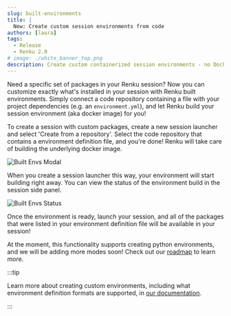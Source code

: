 ```yaml
---
slug: built-environments
title: |
  New: Create custom session environments from code
authors: [laura]
tags:
  - Release
  - Renku 2.0
# image: ./white_banner_top.png
description: Create custom containerized session environments - no Docker knowledge required!
---
```


Need a specific set of packages in your Renku session? Now you can customize exactly what's
installed in your session with Renku built environments. Simply connect a code repository containing
a file with your project dependencies (e.g. an `environment.yml`), and let Renku build your session
environment (aka docker image) for you!

<!-- truncate -->

To create a session with custom packages, create a new session launcher and select 'Create from a
repository'. Select the code repository that contains a environment definition file, and you're
done! Renku will take care of building the underlying docker image. 

![Built Envs Modal](./built-envs-modal.png)

When you create a session launcher this way, your environment will start building right away. You
can view the status of the environment build in the session side panel. 

![Built Envs Status](./built-envs-status.png)

Once the environment is ready, launch your session, and all of the packages that were listed in your
environment definition file will be available in your session!

At the moment, this functionality supports creating python environments, and we will be adding more
modes soon! Check out our
[roadmap](https://renku.notion.site/Roadmap-b1342b798b0141399dc39cb12afc60c9) to learn more. 

:::tip

Learn more about creating custom environments, including what environment definition formats are
supported, in [our
documentation](https://renku.notion.site/How-to-create-a-custom-environment-from-a-code-repository-1960df2efafc801b88f6da59a0aa8234?pvs=21).

:::
